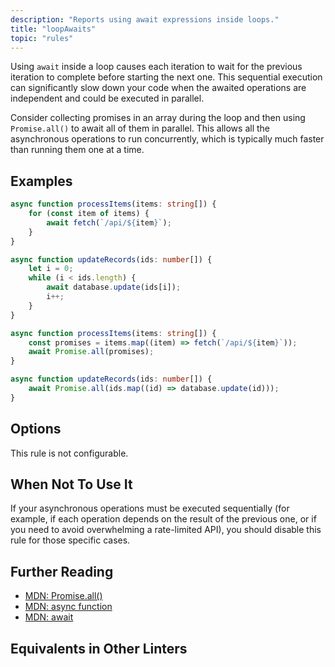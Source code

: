 ```yaml
---
description: "Reports using await expressions inside loops."
title: "loopAwaits"
topic: "rules"
---
```



<RuleSummary plugin="ts" rule="loopAwaits" />

Using `await` inside a loop causes each iteration to wait for the previous iteration to complete before starting the next one.
This sequential execution can significantly slow down your code when the awaited operations are independent and could be executed in parallel.

Consider collecting promises in an array during the loop and then using `Promise.all()` to await all of them in parallel.
This allows all the asynchronous operations to run concurrently, which is typically much faster than running them one at a time.

## Examples

<Tabs>
<TabItem label="❌ Incorrect">

```ts
async function processItems(items: string[]) {
	for (const item of items) {
		await fetch(`/api/${item}`);
	}
}
```

```ts
async function updateRecords(ids: number[]) {
	let i = 0;
	while (i < ids.length) {
		await database.update(ids[i]);
		i++;
	}
}
```

</TabItem>
<TabItem label="✅ Correct">

```ts
async function processItems(items: string[]) {
	const promises = items.map((item) => fetch(`/api/${item}`));
	await Promise.all(promises);
}
```

```ts
async function updateRecords(ids: number[]) {
	await Promise.all(ids.map((id) => database.update(id)));
}
```

</TabItem>
</Tabs>

## Options

This rule is not configurable.

## When Not To Use It

If your asynchronous operations must be executed sequentially (for example, if each operation depends on the result of the previous one, or if you need to avoid overwhelming a rate-limited API), you should disable this rule for those specific cases.

## Further Reading

- [MDN: Promise.all()](https://developer.mozilla.org/en-US/docs/Web/JavaScript/Reference/Global_Objects/Promise/all)
- [MDN: async function](https://developer.mozilla.org/en-US/docs/Web/JavaScript/Reference/Statements/async_function)
- [MDN: await](https://developer.mozilla.org/en-US/docs/Web/JavaScript/Reference/Operators/await)

## Equivalents in Other Linters

<RuleEquivalents pluginId="ts" ruleId="loopAwaits" />
